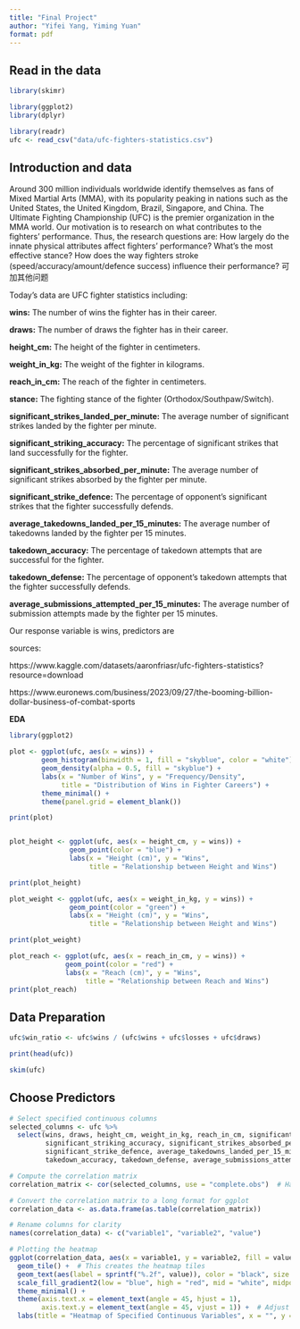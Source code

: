 ```yaml
---
title: "Final Project"
author: "Yifei Yang, Yiming Yuan"
format: pdf
---
```


## Read in the data

```r

library(skimr)

library(ggplot2)
library(dplyr)

library(readr)
ufc <- read_csv("data/ufc-fighters-statistics.csv")

```

## Introduction and data
Around 300 million individuals worldwide identify themselves as fans of Mixed Martial Arts (MMA), with its popularity peaking in nations such as the United States, the United Kingdom, Brazil, Singapore, and China. The Ultimate Fighting Championship (UFC) is the premier organization in the MMA world. Our motivation is to research on what contributes to the fighters' performance. Thus, the research questions are: How largely do the innate physical attributes affect fighters' performance? What's the most effective stance? How does the way fighters stroke (speed/accuracy/amount/defence success) influence their performance? 可加其他问题

Today's data are UFC fighter statistics including:

**wins:** The number of wins the fighter has in their career.

**draws:** The number of draws the fighter has in their career.

**height_cm:** The height of the fighter in centimeters.

**weight_in_kg:** The weight of the fighter in kilograms.

**reach_in_cm:** The reach of the fighter in centimeters.

**stance:** The fighting stance of the fighter (Orthodox/Southpaw/Switch).

**significant_strikes_landed_per_minute:** The average number of significant strikes landed by the fighter per minute.

**significant_striking_accuracy:** The percentage of significant strikes that land successfully for the fighter.

**significant_strikes_absorbed_per_minute:** The average number of significant strikes absorbed by the fighter per minute.

**significant_strike_defence:** The percentage of opponent's significant strikes that the fighter successfully defends.

**average_takedowns_landed_per_15_minutes:** The average number of takedowns landed by the fighter per 15 minutes.

**takedown_accuracy:** The percentage of takedown attempts that are successful for the fighter.

**takedown_defense:** The percentage of opponent's takedown attempts that the fighter successfully defends.

**average_submissions_attempted_per_15_minutes:** The average number of submission attempts made by the fighter per 15 minutes.

Our response variable is wins, predictors are 

sources:

https://www.kaggle.com/datasets/aaronfriasr/ufc-fighters-statistics?resource=download

https://www.euronews.com/business/2023/09/27/the-booming-billion-dollar-business-of-combat-sports

**EDA**

```r
library(ggplot2)

plot <- ggplot(ufc, aes(x = wins)) +
        geom_histogram(binwidth = 1, fill = "skyblue", color = "white") +
        geom_density(alpha = 0.5, fill = "skyblue") +
        labs(x = "Number of Wins", y = "Frequency/Density",
             title = "Distribution of Wins in Fighter Careers") +
        theme_minimal() +
        theme(panel.grid = element_blank())  

print(plot)


plot_height <- ggplot(ufc, aes(x = height_cm, y = wins)) +
               geom_point(color = "blue") +
               labs(x = "Height (cm)", y = "Wins", 
                    title = "Relationship between Height and Wins")

print(plot_height)

plot_weight <- ggplot(ufc, aes(x = weight_in_kg, y = wins)) +
               geom_point(color = "green") +
               labs(x = "Height (cm)", y = "Wins", 
                    title = "Relationship between Height and Wins")

print(plot_weight)

plot_reach <- ggplot(ufc, aes(x = reach_in_cm, y = wins)) +
              geom_point(color = "red") +
              labs(x = "Reach (cm)", y = "Wins", 
                   title = "Relationship between Reach and Wins")
print(plot_reach)

```
## Data Preparation

```r
ufc$win_ratio <- ufc$wins / (ufc$wins + ufc$losses + ufc$draws)

print(head(ufc))

skim(ufc)

```
## Choose Predictors

```r
# Select specified continuous columns
selected_columns <- ufc %>%
  select(wins, draws, height_cm, weight_in_kg, reach_in_cm, significant_strikes_landed_per_minute,
         significant_striking_accuracy, significant_strikes_absorbed_per_minute,
         significant_strike_defence, average_takedowns_landed_per_15_minutes,
         takedown_accuracy, takedown_defense, average_submissions_attempted_per_15_minutes, win_ratio)

# Compute the correlation matrix
correlation_matrix <- cor(selected_columns, use = "complete.obs")  # Handles NA by excluding

# Convert the correlation matrix to a long format for ggplot
correlation_data <- as.data.frame(as.table(correlation_matrix))

# Rename columns for clarity
names(correlation_data) <- c("variable1", "variable2", "value")

# Plotting the heatmap
ggplot(correlation_data, aes(x = variable1, y = variable2, fill = value)) +
  geom_tile() +  # This creates the heatmap tiles
  geom_text(aes(label = sprintf("%.2f", value)), color = "black", size = 3) +  # Adds text labels
  scale_fill_gradient2(low = "blue", high = "red", mid = "white", midpoint = 0, limit = c(-1,1), space = "Lab", name="Correlation") +
  theme_minimal() + 
  theme(axis.text.x = element_text(angle = 45, hjust = 1),
        axis.text.y = element_text(angle = 45, vjust = 1)) +  # Adjust text alignment if necessary
  labs(title = "Heatmap of Specified Continuous Variables", x = "", y = "")
```